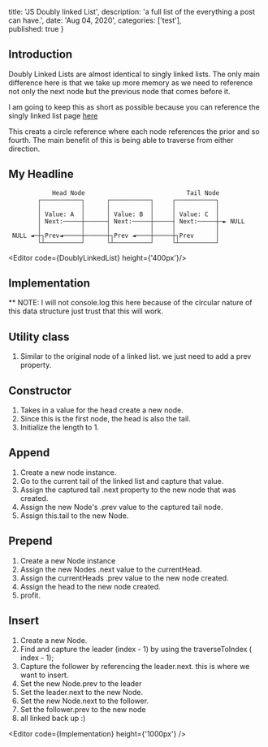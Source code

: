
  title: 'JS Doubly linked List',
  description: 'a full list of the everything a post can have.',
  date: 'Aug 04, 2020',
  categories: ['test'],  
  published: true
}


<Section>

  <LeftSection size={4}>

  ## Introduction 

  Doubly Linked Lists are almost identical to singly linked lists. The only main difference here is that we take up more memory 
  as we need to reference not only the next node but the previous node that comes before it. 

  I am going to keep this as short as possible because you can reference the singly linked list page [here](/articles/linkedlist)

  This creats a circle reference where each node references the prior and so fourth. The main benefit of this is being able to traverse from either direction. 


  </LeftSection>

  <RightSection size={8}>

  ## My Headline

                Head Node                            Tail Node
            ┌───────────┐      ┌───────────┐     ┌───────────┐
            │           │      │           │     │           │
            │ Value: A  │      │ Value: B  │     │ Value: C  │
            │ Next:─────┼──────┤ Next:─────┼─────┤ Next:─────┼─► NULL
            │           │      │           │     │           │
     NULL ◄─┼┐Prev◄─────┼──────┼┐Prev ◄────┼─────┼┐Prev      │
            └┴──────────┘      └┴──────────┘     └┴──────────┘
      

  <Editor code={DoublyLinkedList} height={'400px'}/>

  </RightSection>

</Section>


<Section>

  <LeftSection size={4}>

  # Implementation
  ** NOTE: I will not console.log this here because of the circular nature of this data structure just trust that this will work.
  
  ## Utility class
  1. Similar to the original node of a linked list. we just need to add a prev property.


  ## Constructor
  1. Takes in a value for the head create a new node.
  2. Since this is the first node, the head is also the tail.
  3. Initialize the length to 1.
  

  ## Append
  1. Create a new node instance. 
  2. Go to the current tail of the linked list and capture that value.
  3. Assign the captured tail .next property to the new node that was created.
  4. Assign the new Node's .prev value to the captured tail node.
  5. Assign this.tail to the new Node.


  ## Prepend
  1. Create a new Node instance
  2. Assign the new Nodes .next value to the currentHead.
  3. Assign the currentHeads .prev value to the new node created.
  4. Assign the head to the new node created.
  5. profit.


  ## Insert
  1. Create a new Node.
  2. Find and capture the leader (index - 1) by using the traverseToIndex ( index - 1);
  3. Capture the follower by referencing the leader.next. this is where we want to insert.
  3. Set the new Node.prev to the leader
  4. Set the leader.next to the new Node.
  5. Set the new Node.next to the follower.
  6. Set the follower.prev to the new node
  7. all linked back up :)
  

  </LeftSection>

  <RightSection size={8}>

  <Editor code={Implementation} height={'1000px'} />
  
  </RightSection>

</Section>